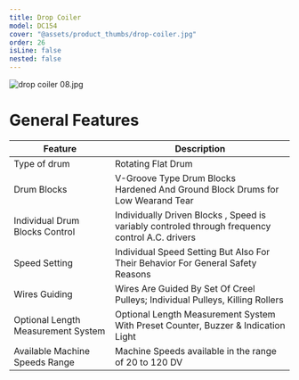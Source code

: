 ```yaml
---
title: Drop Coiler
model: DC154
cover: "@assets/product_thumbs/drop-coiler.jpg"
order: 26
isLine: false
nested: false
---
```



<ProductTabs />

![drop coiler 08.jpg](@assets/article_images/drop-coiler/drop-coiler-08.jpg)

# **General Features**

| Feature                            | Description                                                                                     |
| ---------------------------------- | ----------------------------------------------------------------------------------------------- |
| Type of drum                       | Rotating Flat Drum                                                                              |
| Drum Blocks                        | V-Groove Type Drum Blocks<br/>Hardened And Ground Block Drums for Low Wearand Tear              |
| Individual Drum Blocks Control     | Individually Driven Blocks , Speed is variably controled through frequency control A.C. drivers |
| Speed Setting                      | Individual Speed Setting But Also For Their Behavior For General Safety Reasons                 |
| Wires Guiding                      | Wires Are Guided By Set Of Creel Pulleys; Individual Pulleys, Killing Rollers                   |
| Optional Length Measurement System | Optional Length Measurement System With Preset Counter, Buzzer & Indication Light               |
| Available Machine Speeds Range     | Machine Speeds available in the range of 20 to 120 DV                                           |
